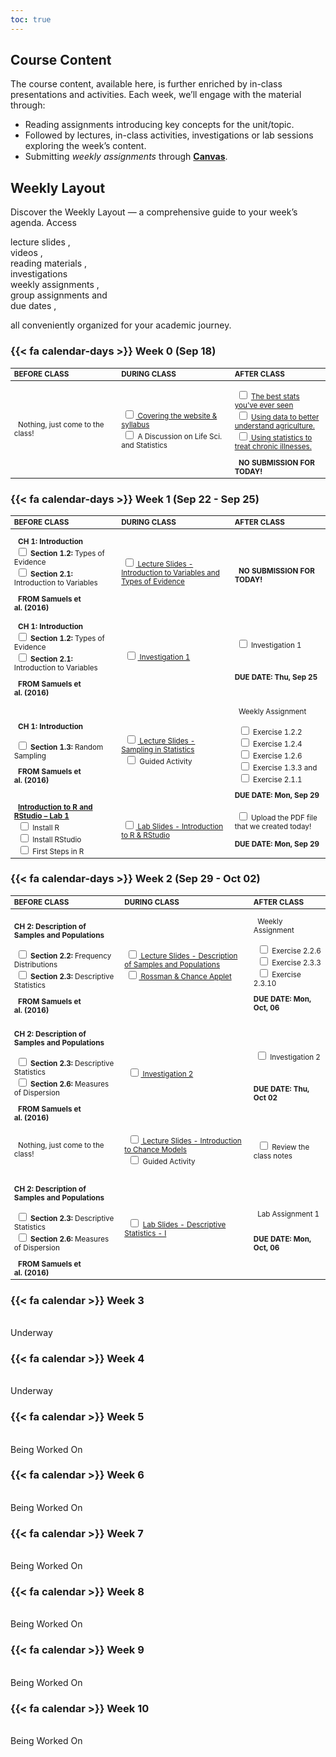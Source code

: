 ```yaml
---
toc: true
---
```


## Course Content

The course content, available here, is further enriched by in-class presentations and activities. Each week, we'll engage with the material through:

- Reading assignments introducing key concepts for the unit/topic.
- Followed by lectures, in-class activities, investigations or lab sessions exploring the week's content.
- Submitting _weekly assignments_ through [__Canvas__](https://canvas.calpoly.edu/).

## Weekly Layout

Discover the Weekly Layout — a comprehensive guide to your week's agenda. Access 

lecture slides <i class="fas fa-file-lines"></i>,  
videos <i class="fas fa-video"></i>,    
reading materials <i class="fas fa-book-open"></i>,  
investigations <i class="fa-solid fa-magnifying-glass"></i>   
weekly assignments <i class="fas fa-user"></i> <i class="fas fa-upload"></i>,  
group assignments <i class="fas fa-users"></i> <i class="fas fa-upload"></i> and  
due dates <i class="fas fa-clock"> </i>,  

all conveniently organized for your academic journey.

### {{< fa calendar-days >}} Week 0 (Sep 18)

<table class="table-striped table-bordered" style="font-size: smaller; text-align: left;">

  <thead>
    <th style="width: 34%">BEFORE CLASS</th>
    <th style="width: 36%">DURING CLASS</th>
    <th style="width: 30%">AFTER CLASS</th>
  </thead>

  <tr>
    <td>&nbsp; Nothing, just come to the class!</td>
    <td>
      &nbsp;<input type="checkbox" /><a href="https://stat218-fall25.github.io/slides/00-Week-00/01-Lect-01/01-welcome.html" target="_blank"><i aria-hidden="true" title="External Link to Lecture Slide" target="_blank"></i> Covering the website & syllabus</a> <i class="fas fa-file-lines"></i>   
      &nbsp;<input type="checkbox" /> A Discussion on Life Sci. and Statistics <i class="fas fa-comments"></i>
  <td> 
      &nbsp;<input type="checkbox" /> <a href="https://www.ted.com/talks/hans_rosling_the_best_stats_you_ve_ever_seen" target="_blank"> <i aria-hidden="true" title="External Link to YouTube" target="_blank"></i> The best stats you've ever seen</a> <i class="fas fa-video"></i>  
      &nbsp;<input type="checkbox" /> <a href="https://www.youtube.com/watch?v=Tm2cCnRjcOM&list=PLkIselvEzpM5nFf4nu--q2OGccA_0alYO" target="_blank">
        <i aria-hidden="true" title="External Link to YouTube" target="_blank"></i>Using data to better understand agriculture.</a> <i class="fas fa-video"></i>   
      &nbsp;<input type="checkbox" /><a href="https://www.youtube.com/watch?v=Bz0e5xGDHaU&list=PLkIselvEzpM5nFf4nu--q2OGccA_0alYO" target="_blank">
        <i aria-hidden="true" title="External Link to YouTube" target="_blank"></i>Using statistics to treat chronic illnesses.</a> <i class="fas fa-video"></i> 
<br>

  &nbsp;</i><b> NO SUBMISSION FOR TODAY! </b>
  </td>
</tr>
</table>

### {{< fa calendar-days >}} Week 1 (Sep 22 - Sep 25)

<table class="table-striped table-bordered" style="font-size: smaller; text-align: left;">

  <thead>
    <th style="width: 34%">BEFORE CLASS</th>
    <th style="width: 36%">DURING CLASS</th>
    <th style="width: 30%">AFTER CLASS</th>
  </thead>

  <tr>
    <td>&nbsp; <b> CH 1: Introduction </b>  
    &nbsp;<input type="checkbox" /> <b>Section 1.2:</b> Types of Evidence <i class="fas fa-book-open"></i>    
    &nbsp;<input type="checkbox" /> <b>Section 2.1:</b> Introduction to Variables <i class="fas fa-book-open"></i>   

&nbsp; <b>FROM Samuels et al. (2016)</b></td>
    <td>
      &nbsp;<input type="checkbox" /><a href="https://stat218-fall25.github.io/slides/01-Week-01/01-Lect-01.html" target="_blank"><i aria-hidden="true" title="External Link to Lecture Slide" target="_blank"></i> Lecture Slides - Introduction to Variables and Types of Evidence</a> <i class="fas fa-file-lines"></i>   
  <td> 
<br>
  &nbsp;</i><b> NO SUBMISSION FOR TODAY! </b>
  </td>
</tr>

  <tr>
    <td> &nbsp; <b> CH 1: Introduction </b>  
    &nbsp;<input type="checkbox" /> <b>Section 1.2:</b> Types of Evidence <i class="fas fa-book-open"></i>    
    &nbsp;<input type="checkbox" /> <b>Section 2.1:</b> Introduction to Variables <i class="fas fa-book-open"></i>   

&nbsp; <b>FROM Samuels et al. (2016)</b>
</td>

<td>    
    &nbsp; <input type="checkbox" /><a href="https://docs.google.com/document/d/1fzZPYmPd2kijc6BxFSHu_RdfJK8Y5msx/copy?usp=sharing&ouid=107969602618040380602&rtpof=true&sd=true" target="_blank"><i aria-hidden="true" title="External Link to Lecture Slide" target="_blank"></i> Investigation 1 </a><i class="fa-solid fa-magnifying-glass"></i>   
    </td>
    <td>
    &nbsp;<input type="checkbox" /> <i class="fas fa-users"></i> <i class="fas fa-upload"></i>  Investigation 1  

<br>

<i class="fas fa-clock"></i>  <b> DUE DATE: Thu, Sep 25 </b>
</td>
  </tr>

  <tr>
    <td> &nbsp; <b> CH 1: Introduction </b>  
    <br>
    &nbsp;<input type="checkbox" /> <b>Section 1.3:</b> Random Sampling <i class="fas fa-book-open"></i>    
    
&nbsp; <b>FROM Samuels et al. (2016)</b>
  </td>
    <td>
      &nbsp;&nbsp;<input type="checkbox" /><a href="https://stat218-fall25.github.io/slides/01-Week-01/03-Lect-03/Lect-03-sampling.pdf" target="_blank"><i aria-hidden="true" title="External Link to Lecture Slide" target="_blank"></i> Lecture Slides - Sampling in Statistics </a> <i class="fas fa-file-lines"></i>   
    &nbsp; <input type="checkbox" /> Guided Activity
    </td>

<td>
    &nbsp;<i class="fas fa-user"></i> <i class="fas fa-upload"></i> Weekly Assignment    
    <br>
    &nbsp; <input type="checkbox" /> Exercise 1.2.2     
    &nbsp; <input type="checkbox" /> Exercise 1.2.4     
    &nbsp; <input type="checkbox" /> Exercise 1.2.6        
    &nbsp; <input type="checkbox" /> Exercise 1.3.3 and   
    &nbsp; <input type="checkbox" /> Exercise 2.1.1

<i class="fas fa-clock"></i><b> DUE DATE: Mon, Sep 29</b>
    </td>
  </tr>

  <tr>
    <td>
      &nbsp; <a href="https://rstudio-education.github.io/hopr/starting.html" target="_blank"> <i aria-hidden="true" title="External Link to Book" target="_blank"></i> <b> Introduction to R and RStudio – Lab 1</b></a> <i class="fas fa-book-open"></i>    
      &nbsp; <input type="checkbox" /> Install R <i class="fas fa-download"></i>      
      &nbsp; <input type="checkbox" /> Install RStudio <i class="fas fa-download"></i>  
      &nbsp; <input type="checkbox" /> First Steps in R  
    </td>
    
<td>    
    &nbsp;<input type="checkbox" /><a href="https://stat218-fall25.github.io/slides/01-Week-01/04-Lect-04/01-intro-quarto.pdf" target="_blank"><i aria-hidden="true" title="External Link to Lecture Slide" target="_blank"></i> Lab Slides - Introduction to R & RStudio </a> <i class="fas fa-file-lines"></i>      
    </td>
    <td> 
    &nbsp;<input type="checkbox" /> Upload the PDF file that we created today! </b>    
<br>
    <i class="fas fa-clock"></i><b> DUE DATE: Mon, Sep 29</b>
    </td>
  </tr>

</table>



### {{< fa calendar-days >}} Week 2 (Sep 29 - Oct 02)

<table class="table-striped table-bordered" style="font-size: smaller; text-align: left;">

  <thead>
    <th style="width: 35%">BEFORE CLASS</th>
    <th style="width: 41%">DURING CLASS</th>
    <th style="width: 24%">AFTER CLASS</th>
  </thead>

  <tr>
    <td>
    <b> CH 2: Description of Samples and Populations </b>  
    <br>
    &nbsp;<input type="checkbox" /> <b>Section 2.2:</b> Frequency Distributions <i class="fas fa-book-open"></i>      
    &nbsp;<input type="checkbox" /> <b>Section 2.3:</b> Descriptive Statistics <i class="fas fa-book-open"></i>    

&nbsp; <b>FROM Samuels et al. (2016)</b>  
    </td>
    <td>
      &nbsp;<input type="checkbox" /><a href="" target="_blank"><i aria-hidden="true" title="External Link to Lecture Slide"></i> Lecture Slides - Description of Samples and Populations </a> <i class="fas fa-file-lines"></i>   
      &nbsp;<input type="checkbox" /><a href="https://www.rossmanchance.com/applets/2021/descstats/Dotplot.htm"target="_blank"><i aria-hidden="true" title="External Link to the Applet"></i> Rossman & Chance Applet </a> <i class="fas fa-comments"></i>
  <td>
      &nbsp;<i class="fas fa-user"></i> <i class="fas fa-upload"></i> Weekly Assignment    
    <br>
    &nbsp; <input type="checkbox" /> Exercise 2.2.6     
    &nbsp; <input type="checkbox" /> Exercise 2.3.3     
    &nbsp; <input type="checkbox" /> Exercise 2.3.10        

<i class="fas fa-clock"></i><b> DUE DATE: Mon, Oct, 06</b>
      
  </td>
</tr>

  <tr>
    <td> 
    <b> CH 2: Description of Samples and Populations </b>  
    <br>
    &nbsp;<input type="checkbox" /> <b>Section 2.3:</b> Descriptive Statistics <i class="fas fa-book-open"></i>      
    &nbsp;<input type="checkbox" /> <b>Section 2.6:</b>  Measures of Dispersion <i class="fas fa-book-open"></i>    

&nbsp; <b>FROM Samuels et al. (2016)</b>
</td>

<td>    
    &nbsp; <input type="checkbox" /><a href="" target="_blank"><i aria-hidden="true" title="External Link to Lecture Slide" target="_blank"></i> Investigation 2 </a><i class="fa-solid fa-magnifying-glass"></i>  
</td>

<td>
    &nbsp;<input type="checkbox" /> <i class="fas fa-users"></i> <i class="fas fa-upload"></i>  Investigation 2  

<br>

<i class="fas fa-clock"></i>  <b> DUE DATE: Thu, Oct 02 </b>
</td>
  </tr>

  <tr>
    <td> 
    &nbsp;   Nothing, just come to the class!	 
    </td>
    <td>
    <br>
     &nbsp; <input type="checkbox" /><a href="" target="_blank"><i aria-hidden="true" title="External Link to Lecture Slide" target="_blank"></i> Lecture Slides - Introduction to Chance Models </a> <i class="fas fa-file-lines"></i>   
    &nbsp; <input type="checkbox" /> Guided Activity
    <br>   
    </td>

<td>
&nbsp; <input type="checkbox" /> Review the class notes    
</td>
  </tr>

  <tr>
    <td>
    <b> CH 2: Description of Samples and Populations </b>  
    <br>
    &nbsp;<input type="checkbox" /> <b>Section 2.3:</b> Descriptive Statistics <i class="fas fa-book-open"></i>      
    &nbsp;<input type="checkbox" /> <b>Section 2.6:</b>  Measures of Dispersion <i class="fas fa-book-open"></i>    

&nbsp; <b>FROM Samuels et al. (2016)</b>
    </td>
    
<td>    
    &nbsp; <input type="checkbox" /> <a href="" target="_blank"><i aria-hidden="true" title="External Link to Lab Slide" target="_blank"></i> Lab Slides - Descriptive Statistics - I   </a> <i class="fas fa-file-lines"></i>   
    </td>
    <td> 
    &nbsp;<i class="fas fa-users"></i> <i class="fas fa-upload"></i> Lab Assignment 1  
 
<br>
    <i class="fas fa-clock"></i><b> DUE DATE: Mon, Oct, 06</b>
    </td>
  </tr>

</table>

### {{< fa calendar >}} Week 3

<br>
Underway &nbsp; <i class="fas fa-broom"></i>
<br>


### {{< fa calendar >}} Week 4

<br>
Underway &nbsp; <i class="fas fa-broom"></i>
<br>

### {{< fa calendar >}} Week 5

<br>
Being Worked On &nbsp; <i class="fas fa-hammer"></i>
<br>

### {{< fa calendar >}} Week 6

<br>
Being Worked On &nbsp; <i class="fas fa-hammer"></i>
<br>

### {{< fa calendar >}} Week 7

<br>
Being Worked On &nbsp; <i class="fas fa-hammer"></i>
<br>

### {{< fa calendar >}} Week 8

<br>
Being Worked On &nbsp; <i class="fas fa-hammer"></i>
<br>

### {{< fa calendar >}} Week 9

<br>
Being Worked On &nbsp; <i class="fas fa-hammer"></i>
<br>

### {{< fa calendar >}} Week 10

<br>
Being Worked On &nbsp; <i class="fas fa-hammer"></i>
